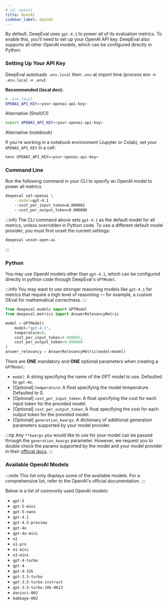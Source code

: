 ```yaml
---
# id: openai
title: OpenAI
sidebar_label: OpenAI
---
```


By default, DeepEval uses `gpt-4.1` to power all of its evaluation metrics. To enable this, you’ll need to set up your OpenAI API key. DeepEval also supports all other OpenAI models, which can be configured directly in Python.

### Setting Up Your API Key

DeepEval autoloads `.env.local` then `.env` at import time (process env -> `.env.local` -> `.env`).

**Recommended (local dev):**
```bash
# .env.local
OPENAI_API_KEY=<your-openai-api-key>
```

Alternative (Shell/CI)
```bash
export OPENAI_API_KEY=<your-openai-api-key>
```

Alternative (notebook)

If you're working in a notebook environment (Jupyter or Colab), set your `OPENAI_API_KEY` in a cell:

```bash
%env OPENAI_API_KEY=<your-openai-api-key>
```

### Command Line

Run the following command in your CLI to specify an OpenAI model to power all metrics.

```bash
deepeval set-openai \
    --model=gpt-4.1
    --cost_per_input_token=0.000002
    --cost_per_output_token=0.000008
```

:::info
The CLI command above sets `gpt-4.1` as the default model for all metrics, unless overridden in Python code. To use a different default model provider, you must first unset the current settings:

```bash
deepeval unset-open-ai
```

:::

### Python

You may use OpenAI models other than `gpt-4.1`, which can be configured directly in python code through DeepEval's `GPTModel`.

:::info
You may want to use stronger reasoning models like `gpt-4.1` for metrics that require a high level of reasoning — for example, a custom GEval for mathematical correctness.
:::

```python
from deepeval.models import GPTModel
from deepeval.metrics import AnswerRelevancyMetric

model = GPTModel(
    model="gpt-4.1",
    temperature=0,
    cost_per_input_token=0.000002,
    cost_per_output_token=0.000008
)
answer_relevancy = AnswerRelevancyMetric(model=model)
```

There are **ONE** mandatory and **ONE** optional parameters when creating a `GPTModel`:

- `model`: A string specifying the name of the GPT model to use. Defaulted to `gpt-4o`.
- [Optional] `temperature`: A float specifying the model temperature. Defaulted to 0.
- [Optional] `cost_per_input_token`: A float specifying the cost for each input token for the provided model.
- [Optional] `cost_per_output_token`: A float specifying the cost for each output token for the provided model.
- [Optional] `generation_kwargs`: A dictionary of additional generation parameters supported by your model provider.

:::tip
Any `**kwargs` you would like to use for your model can be passed through the `generation_kwargs` parameter. However, we request you to double check the params supported by the model and your model provider in their [official docs](https://platform.openai.com/docs/api-reference/responses/create).
:::

### Available OpenAI Models

:::note
This list only displays some of the available models. For a comprehensive list, refer to the OpenAI's official documentation.
:::

Below is a list of commonly used OpenAI models:

- `gpt-5`
- `gpt-5-mini`
- `gpt-5-nano`
- `gpt-4.1`
- `gpt-4.5-preview`
- `gpt-4o`
- `gpt-4o-mini`
- `o1`
- `o1-pro`
- `o1-mini`
- `o3-mini`
- `gpt-4-turbo`
- `gpt-4`
- `gpt-4-32k`
- `gpt-3.5-turbo`
- `gpt-3.5-turbo-instruct`
- `gpt-3.5-turbo-16k-0613`
- `davinci-002`
- `babbage-002`
